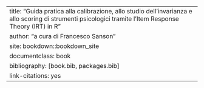 ---
title: "Guida pratica alla calibrazione, allo studio dell'invarianza e allo scoring di strumenti psicologici tramite l'Item Response Theory (IRT) in R"
author: "a cura di Francesco Sanson"
site: bookdown::bookdown_site
documentclass: book
bibliography: [book.bib, packages.bib]
link-citations: yes
---